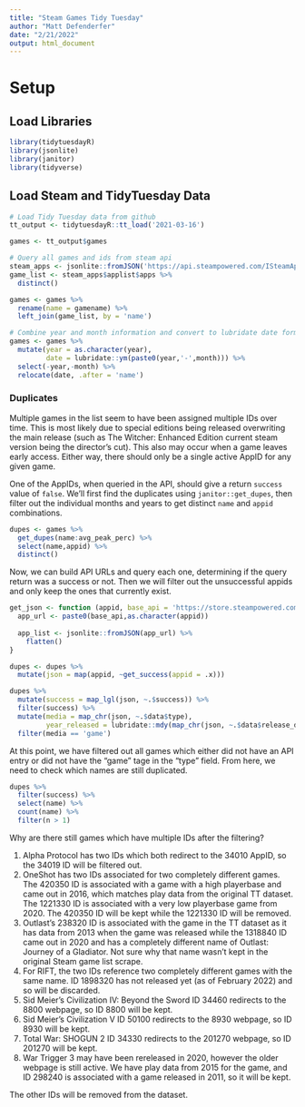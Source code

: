 ```yaml
---
title: "Steam Games Tidy Tuesday"
author: "Matt Defenderfer"
date: "2/21/2022"
output: html_document
---
```


# Setup

## Load Libraries

```r
library(tidytuesdayR)
library(jsonlite)
library(janitor)
library(tidyverse)
```

## Load Steam and TidyTuesday Data
```r
# Load Tidy Tuesday data from github
tt_output <- tidytuesdayR::tt_load('2021-03-16')

games <- tt_output$games
```

```r
# Query all games and ids from steam api
steam_apps <- jsonlite::fromJSON('https://api.steampowered.com/ISteamApps/GetAppList/v2/')
game_list <- steam_apps$applist$apps %>%
  distinct()
```

```r
games <- games %>%
  rename(name = gamename) %>%
  left_join(game_list, by = 'name') 
```

```r
# Combine year and month information and convert to lubridate date format.
games <- games %>%
  mutate(year = as.character(year),
         date = lubridate::ym(paste0(year,'-',month))) %>%
  select(-year,-month) %>%
  relocate(date, .after = 'name')
```


### Duplicates

Multiple games in the list seem to have been assigned multiple IDs over time. This is most likely due to special editions being released overwriting the main release (such as The Witcher: Enhanced Edition current steam version being the director's cut). This also may occur when a game leaves early access. Either way, there should only be a single active AppID for any given game. 

One of the AppIDs, when queried in the API, should give a return `success` value of `false`. We'll first find the duplicates using `janitor::get_dupes`, then filter out the individual months and years to get distinct `name` and `appid` combinations.

```r
dupes <- games %>%
  get_dupes(name:avg_peak_perc) %>%
  select(name,appid) %>%
  distinct()
```

Now, we can build API URLs and query each one, determining if the query return was a success or not. Then we will filter out the unsuccessful appids and only keep the ones that currently exist.

```r
get_json <- function (appid, base_api = 'https://store.steampowered.com/api/appdetails/?appids='){
  app_url <- paste0(base_api,as.character(appid))
  
  app_list <- jsonlite::fromJSON(app_url) %>%
    flatten()
}

dupes <- dupes %>%
  mutate(json = map(appid, ~get_success(appid = .x)))

dupes %>%
  mutate(success = map_lgl(json, ~.$success)) %>%
  filter(success) %>%
  mutate(media = map_chr(json, ~.$data$type),
         year_released = lubridate::mdy(map_chr(json, ~.$data$release_date$date))) %>%
  filter(media == 'game')
```

At this point, we have filtered out all games which either did not have an API entry or did not have the "game" tage in the "type" field. From here, we need to check which names are still duplicated.

```r
dupes %>% 
  filter(success) %>%
  select(name) %>%
  count(name) %>%
  filter(n > 1)
```

Why are there still games which have multiple IDs after the filtering?

1. Alpha Protocol has two IDs which both redirect to the 34010 AppID, so the 34019 ID will be filtered out.
2. OneShot has two IDs associated for two completely different games. The 420350 ID is associated with a game with a high playerbase and came out in 2016, which matches play data from the original TT dataset. The 1221330 ID is associated with a very low playerbase game from 2020. The 420350 ID will be kept while the 1221330 ID will be removed.
3. Outlast's 238320 ID is associated with the game in the TT dataset as it has data from 2013 when the game was released while the 1318840 ID came out in 2020 and has a completely different name of Outlast: Journey of a Gladiator. Not sure why that name wasn't kept in the original Steam game list scrape.
4. For RIFT, the two IDs reference two completely different games with the same name. ID 1898320 has not released yet (as of February 2022) and so will be discarded.
5. Sid Meier's Civilization IV: Beyond the Sword ID 34460 redirects to the 8800 webpage, so ID 8800 will be kept.
6. Sid Meier's Civilization V ID 50100 redirects to the 8930 webpage, so ID 8930 will be kept.
7. Total War: SHOGUN 2 ID 34330 redirects to the 201270 webpage, so ID 201270 will be kept.
8. War Trigger 3 may have been rereleased in 2020, however the older webpage is still active. We have play data from 2015 for the game, and ID 298240 is associated with a game released in 2011, so it will be kept.

The other IDs will be removed from the dataset.

```r

```


